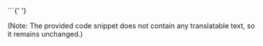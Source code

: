 
<Swagger url='/swagger/app.json' />
```{' '}

(Note: The provided code snippet does not contain any translatable text, so it remains unchanged.)
